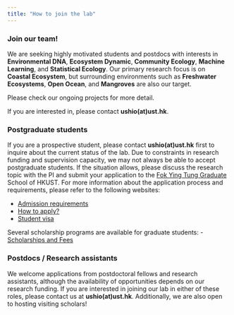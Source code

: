 ```yaml
---
title: "How to join the lab"
---
```


### Join our team!
We are seeking highly motivated students and postdocs with interests in **Environmental DNA**, **Ecosystem Dynamic**, **Community Ecology**, **Machine Learning**, and **Statistical Ecology**. Our primary research focus is on **Coastal Ecosystem**, but surrounding environments such as **Freshwater Ecosystems**, **Open Ocean**, and **Mangroves** are also our target. 

Please check our ongoing projects for more detail.

If you are interested in, please contact **ushio(at)ust.hk**.


### Postgraduate students
If you are a prospective student, please contact **ushio(at)ust.hk** first to inquire about the current status of the lab. Due to constraints in research funding and supervision capacity, we may not always be able to accept postgraduate students. If the situation allows, please discuss the research topic with the PI and submit your application to the [Fok Ying Tung Graduate](https://fytgs.hkust.edu.hk/){target="_blank"} School of HKUST. For more information about the application process and requirements, please refer to the following websites:

- [Admission requirements](https://fytgs.hkust.edu.hk/admissions/Admission-to-Hong-Kong-Campus/submitting-an-application/admission-requirements){target="_blank"}
- [How to apply?](https://fytgs.hkust.edu.hk/admissions/Admission-to-Hong-Kong-Campus/submitting-an-application/how-to-apply){target="_blank"}
- [Student visa](https://fytgs.hkust.edu.hk/admissions/Admission-to-Hong-Kong-Campus/after-getting-an-offer/applying-student-visa){target="_blank"}

Several scholarship programs are available for graduate students:
- [Scholarships and Fees](https://fytgs.hkust.edu.hk/admissions/Admission-to-Hong-Kong-Campus/submitting-an-application/scholarships-and-fees){target="_blank"}

### Postdocs / Research assistants
We welcome applications from postdoctoral fellows and research assistants, although the availability of opportunities depends on our research funding. If you are interested in joining our lab in either of these roles, please contact us at **ushio(at)ust.hk**. Additionally, we are also open to hosting visiting scholars!

